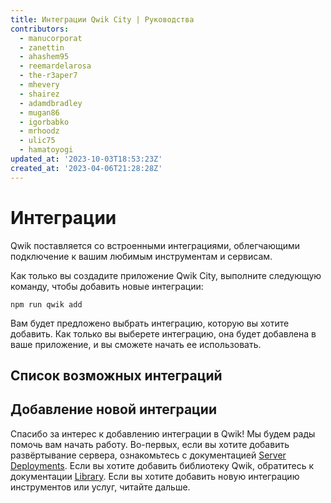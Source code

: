 ```yaml
---
title: Интеграции Qwik City | Руководства
contributors:
  - manucorporat
  - zanettin
  - ahashem95
  - reemardelarosa
  - the-r3aper7
  - mhevery
  - shairez
  - adamdbradley
  - mugan86
  - igorbabko
  - mrhoodz
  - ulic75
  - hamatoyogi
updated_at: '2023-10-03T18:53:23Z'
created_at: '2023-04-06T21:28:28Z'
---
```



# Интеграции

Qwik поставляется со встроенными интеграциями, облегчающими подключение к вашим любимым инструментам и сервисам.

Как только вы создадите приложение Qwik City, выполните следующую команду, чтобы добавить новые интеграции:

```shell
npm run qwik add
```

Вам будет предложено выбрать интеграцию, которую вы хотите добавить. Как только вы выберете интеграцию, она будет добавлена в ваше приложение, и вы сможете начать ее использовать.

## Список возможных интеграций

<IntegrationsList />

## Добавление новой интеграции

Спасибо за интерес к добавлению интеграции в Qwik! Мы будем рады помочь вам начать работу. Во-первых, если вы хотите добавить развёртывание сервера, ознакомьтесь с документацией [Server Deployments](../deployments/index.mdx#добавить-новое-развёртывание). Если вы хотите добавить библиотеку Qwik, обратитесь к документации [Library](../(qwik)/advanced/library/index.mdx). Если вы хотите добавить новую интеграцию инструментов или услуг, читайте дальше.
